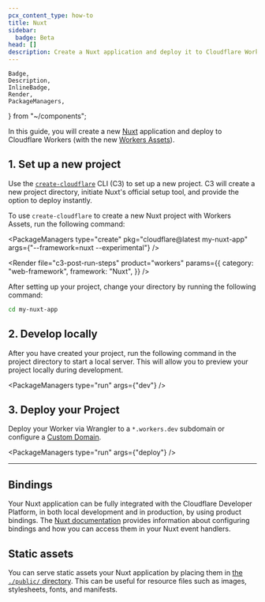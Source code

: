```yaml
---
pcx_content_type: how-to
title: Nuxt
sidebar:
  badge: Beta
head: []
description: Create a Nuxt application and deploy it to Cloudflare Workers with Workers Assets.
---
```


	Badge,
	Description,
	InlineBadge,
	Render,
	PackageManagers,
} from "~/components";

In this guide, you will create a new [Nuxt](https://nuxt.com/) application and deploy to Cloudflare Workers (with the new [<InlineBadge preset="beta" /> Workers Assets](/workers/configuration/assets/)).

## 1. Set up a new project

Use the [`create-cloudflare`](https://www.npmjs.com/package/create-cloudflare) CLI (C3) to set up a new project. C3 will create a new project directory, initiate Nuxt's official setup tool, and provide the option to deploy instantly.

To use `create-cloudflare` to create a new Nuxt project with <InlineBadge preset="beta" /> Workers Assets, run the following command:

<PackageManagers
	type="create"
	pkg="cloudflare@latest my-nuxt-app"
	args={"--framework=nuxt --experimental"}
/>

<Render
	file="c3-post-run-steps"
	product="workers"
	params={{
		category: "web-framework",
		framework: "Nuxt",
	}}
/>

After setting up your project, change your directory by running the following command:

```sh
cd my-nuxt-app
```

## 2. Develop locally

After you have created your project, run the following command in the project directory to start a local server. This will allow you to preview your project locally during development.

<PackageManagers type="run" args={"dev"} />

## 3. Deploy your Project

Deploy your Worker via Wrangler to a `*.workers.dev` subdomain or configure a [Custom Domain](/workers/configuration/routing/custom-domains/).

<PackageManagers type="run" args={"deploy"} />

---

## Bindings

Your Nuxt application can be fully integrated with the Cloudflare Developer Platform, in both local development and in production, by using product bindings. The [Nuxt documentation](https://nitro.unjs.io/deploy/providers/cloudflare#direct-access-to-cloudflare-bindings) provides information about configuring bindings and how you can access them in your Nuxt event handlers.

## Static assets

You can serve static assets your Nuxt application by placing them in [the `./public/` directory](https://nuxt.com/docs/guide/directory-structure/public). This can be useful for resource files such as images, stylesheets, fonts, and manifests.
